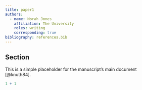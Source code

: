 ```yaml
---
title: paper1
authors:
  - name: Norah Jones
    affiliation: The University
    roles: writing
    corresponding: true
bibliography: references.bib
---
```


## Section
This is a simple placeholder for the manuscript's main document [@knuth84].

```r
1 + 1
```
